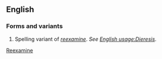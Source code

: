 ==English==
===Forms and variants===
# Spelling variant of ''[[reexamine]]''.  ''See [[English usage:Dieresis]]''.

[[Category:English words spelled with diacritics or ligatures|Reexamine]]